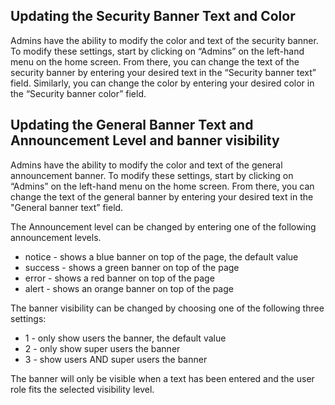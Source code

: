 
<Meta title="ANET Admin Stories/Security Banner" />

## Updating the Security Banner Text and Color

Admins have the ability to modify the color and text of the security banner. To modify these settings, start by clicking on “Admins” on the left-hand menu on the home screen. From there, you can change the text of the security banner by entering your desired text in the “Security banner text” field. Similarly, you can change the color by entering your desired color in the “Security banner color” field.

## Updating the General Banner Text and Announcement Level and banner visibility

Admins have the ability to modify the color and text of the general announcement banner. To modify these settings, start by clicking on “Admins” on the left-hand menu on the home screen.
From there, you can change the text of the general banner by entering your desired text in the "General banner text” field.

The Announcement level can be changed by entering one of the following announcement levels.

* notice - shows a blue banner on top of the page, the default value
* success - shows a green banner on top of the page
* error - shows a red banner on top of the page
* alert - shows an orange banner on top of the page

The banner visibility can be changed by choosing one of the following three settings:

* 1 - only show users the banner, the default value
* 2 - only show super users the banner
* 3 - show users AND super users the banner

The banner will only be visible when a text has been entered and the user role fits the selected visibility level.
